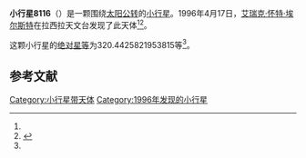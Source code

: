 {{Infobox planet
| bgcolour = #FFFFC0
| name = 8116 Jeanperrin
| symbol = 
| image = 
| caption = 
| discovery = yes
| discovery_ref = 
| discoverer = [[艾瑞克·怀特·埃尔斯特|艾瑞克·怀特·埃尔斯特]]
| discovery_site = [[拉西拉天文台|拉西拉天文台]] 
| discovered = 1996年4月17日
| designations = yes
| mp_name = 
| named_after = 
| alt_names = 1996 HA15/ 1987 WU3 / 1990 RS11
| mp_category = [[主带小行星|主带小行星]]
| orbit_ref = <ref name="a">[http://ssd.jpl.nasa.gov/sbdb.cgi?sstr=8116 8116 Jeanperrin] {{Wayback|url=http://ssd.jpl.nasa.gov/sbdb.cgi?sstr=8116 |date=20201124030633 }}，小行星數據庫瀏覽器（JPL Small-Body Database Browser）－[[美国国家航空航天局|美国国家航空航天局]]喷气推进实验室</ref>
| epoch = 2456400.5 (2013年4月18日更新)
| aphelion = {{convert|2.606564743934008|AU|km|3|abbr=on|lk=out}}
| perihelion = {{convert|1.893279504029109|AU|km|3|abbr=on}}
| semimajor = {{convert|2.249922123981559|AU|km|3|abbr=on}}
| eccentricity = 0.158513317
| period = 1232.678032 [[日|日]]<br />3.37[[儒略年|儒略年]]
| avg_speed = 
| inclination = 5.43151050530792
| asc_node = 49.04741580753336
| mean_anomaly = 
| arg_peri = 320.4425821953815
| satellites = 
| physical_characteristics = yes
| dimensions = 
| mass = 
| density = 
| surface_grav = 
| escape_velocity = 
| sidereal_day = 
| axial_tilt = 
| pole_ecliptic_lat = 
| pole_ecliptic_lon = 
| albedo = 
| temperatures= 
| temp_name1 = 
| mean_temp_1 = 
| max_temp_1 = 
| temp_name2 = 
| max_temp_2 = 
| spectral_type = 
| abs_magnitude = 320.4425821953815
}}

'''小行星8116'''（{{lang-en|8116 Jeanperrin}}）是一颗围绕[[太阳|太阳]][[公转|公转]]的[[小行星|小行星]]。1996年4月17日，[[艾瑞克·怀特·埃尔斯特|艾瑞克·怀特·埃尔斯特]]在拉西拉天文台发现了此天体<ref name="a" /><ref>{{cite news|title=小行星列表|url=http://cfa-www.harvard.edu/iau/lists/NumberedMPs.txt|accessdate=2013-07-08|newspaper=哈佛大学|archive-date=2008-05-17|archive-url=https://web.archive.org/web/20080517010638/http://cfa-www.harvard.edu/iau/lists/NumberedMPs.txt|dead-url=no}}</ref>。

这颗小行星的[[绝对星等|绝对星等]]为320.4425821953815等<ref name="a" />。

==参考文献==
{{reflist}}
{{Minor Planet Number|[[小行星8115|小行星8115]]|[[小行星8117|小行星8117]]}}

{{小天体}}

[[Category:小行星带天体|Category:小行星带天体]]
[[Category:1996年发现的小行星|Category:1996年发现的小行星]]

{{asteroid-stub}}